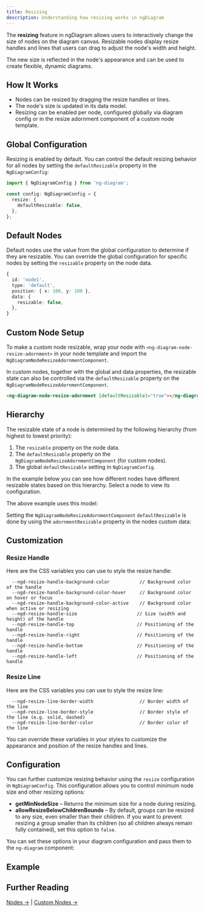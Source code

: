 ```yaml
---
title: Resizing
description: Understanding how resizing works in ngDiagram
---
```



The **resizing** feature in ngDiagram allows users to interactively change the size of nodes on the diagram canvas.
Resizable nodes display resize handles and lines that users can drag to adjust the node's width and height.

The new size is reflected in the node's appearance and can be used to create flexible, dynamic diagrams.

## How It Works

- Nodes can be resized by dragging the resize handles or lines.
- The node's size is updated in its data model.
- Resizing can be enabled per node, configured globally via diagram config or in the resize adornment component of a custom node template.

## Global Configuration

Resizing is enabled by default. You can control the default resizing behavior for all nodes by setting the `defaultResizable` property in the `NgDiagramConfig`:

```typescript
import { NgDiagramConfig } from 'ng-diagram';

const config: NgDiagramConfig = {
  resize: {
    defaultResizable: false,
  },
};
```

## Default Nodes

Default nodes use the value from the global configuration to determine if they are resizable. You can override the global configuration for specific nodes by setting the `resizable` property on the node data.

```typescript
{
  id: 'node1',
  type: 'default',
  position: { x: 100, y: 100 },
  data: {
    resizable: false,
  },
}
```

## Custom Node Setup

To make a custom node resizable, wrap your node with `<ng-diagram-node-resize-adornment>` in your node template and import the `NgDiagramNodeResizeAdornmentComponent`.

<CodeSnippet relativePath="nodes/resizing/configuration/node/node.component.ts" />

In custom nodes, together with the global and data properties, the resizable state can also be controlled via the `defaultResizable` property on the `NgDiagramNodeResizeAdornmentComponent`.

```html
<ng-diagram-node-resize-adornment [defaultResizable]="true"></ng-diagram-node-resize-adornment>
```

## Hierarchy

The resizable state of a node is determined by the following hierarchy (from highest to lowest priority):

1. The `resizable` property on the node data.
2. The `defaultResizable` property on the `NgDiagramNodeResizeAdornmentComponent` (for custom nodes).
3. The global `defaultResizable` setting in `NgDiagramConfig`.

In the example below you can see how different nodes have different resizable states based on this hierarchy. Select a node to view its configuration.

<Hierarchy />

The above example uses this model:

<CodeSnippet relativePath="nodes/resizing/hierarchy/diagram.component.ts" sectionId="model" />

Setting the `NgDiagramNodeResizeAdornmentComponent` `defaultResizable` is done by using the `adornmentResizable` property in the nodes custom data:

<CodeSnippet relativePath="nodes/resizing/hierarchy/node/node.component.ts" />

## Customization

### Resize Handle

Here are the CSS variables you can use to style the resize handle:

```
  --ngd-resize-handle-background-color           // Background color of the handle
  --ngd-resize-handle-background-color-hover     // Background color on hover or focus
  --ngd-resize-handle-background-color-active    // Background color when active or resizing
  --ngd-resize-handle-size                      // Size (width and height) of the handle
  --ngd-resize-handle-top                       // Positioning of the handle
  --ngd-resize-handle-right                     // Positioning of the handle
  --ngd-resize-handle-bottom                    // Positioning of the handle
  --ngd-resize-handle-left                      // Positioning of the handle
```

### Resize Line

Here are the CSS variables you can use to style the resize line:

```
  --ngd-resize-line-border-width                 // Border width of the line
  --ngd-resize-line-border-style                 // Border style of the line (e.g. solid, dashed)
  --ngd-resize-line-border-color                 // Border color of the line
```

You can override these variables in your styles to customize the appearance and position of the resize handles and lines.

## Configuration

You can further customize resizing behavior using the `resize` configuration in `NgDiagramConfig`.
This configuration allows you to control minimum node size and other resizing options:

- **getMinNodeSize** – Returns the minimum size for a node during resizing.
- **allowResizeBelowChildrenBounds** – By default, groups can be resized to any size, even smaller than their children. If you want to prevent resizing a group smaller than its children (so all children always remain fully contained), set this option to `false`.

You can set these options in your diagram configuration and pass them to the `ng-diagram` component:

<CodeSnippet relativePath="nodes/resizing/configuration/diagram.component.ts" sectionId="config" />

## Example

<Configuration />

## Further Reading

[Nodes →](/docs/guides/nodes/nodes) | [Custom Nodes →](/docs/guides/nodes/custom-nodes)

